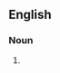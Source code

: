 {{also|décigrammes}}

==English==

===Noun===
{{head|en|noun form}}

# {{plural of|decigramme|lang=en}}